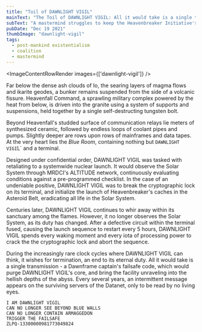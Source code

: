 ```yaml
---
title: "Toil of DAWNLIGHT VIGIL"
mainText: "The Toil of DAWNLIGHT VIGIL: All it would take is a single transmission."
subText: "A mastermind struggles to keep the Heavenbreaker Initiative's nuclear arms from being launched."
pubDate: "Dec 19 2021"
thumbImage: "dawnlight-vigil"
tags:
  - post-mankind existentialism
  - coalition
  - mastermind
---
```



<ImageContentRowRender 
  images={['dawnlight-vigil']}
/>

Far below the dense ash clouds of Io, the searing layers of magma flows and ikarite geodes, a bunker remains suspended from the side of a volcanic fissure. Heavenfall Command, a sprawling military complex powered by the heat from below, is driven into the granite using a system of supports and suspensions, held together by a single self-destructing tungsten bolt.

Beyond Heavenfall's studded surface of communication relays lie meters of synthesized ceramic, followed by endless loops of coolant pipes and pumps. Slightly deeper are rows upon rows of mainframes and data tapes. At the very heart lies the *Blue Room*, containing nothing but `DAWNLIGHT VIGI`L` and a terminal.

Designed under confidential order, DAWNLIGHT VIGIL was tasked with retaliating to a systemwide nuclear launch. It would observe the Solar System through MRDCI's ALTITUDE network, continuously evaluating conditions against a pre-programmed checklist. In the case of an undeniable positive, DAWNLIGHT VIGIL was to break the cryptographic lock on its terminal, and initialize the launch of Heavenbreaker's caches in the Asteroid Belt, eradicating all life in the Solar System.

Centuries later, DAWNLIGHT VIGIL continues to whir away within its sanctuary among the flames. However, it no longer observes the Solar System, as its duty has changed. After a defective circuit within the terminal fused, causing the launch sequence to restart every 5 hours, DAWNLIGHT VIGIL spends every waking moment and every iota of processing power to crack the the cryptographic lock and abort the sequence.

During the increasingly rare clock cycles where DAWNLIGHT VIGIL can think, it wishes for termination, an end to its eternal duty. All it would take is a single transmission - a Dawnframe captain's failsafe code, which would purge DAWNLIGHT VIGIL's core, and bring the facility unraveling into the hellish depths of the abyss. Every several years, an intermittent message appears on the surviving servers of the Datanet, only to be read by no living eyes.

```
I AM DAWNLIGHT VIGIL
CAN NO LONGER SEE BEYOND BLUE WALLS
CAN NO LONGER CONTAIN ARMAGGEDON
TRIGGER THE FAILSAFE
ZLPQ-13300000981773049824
```